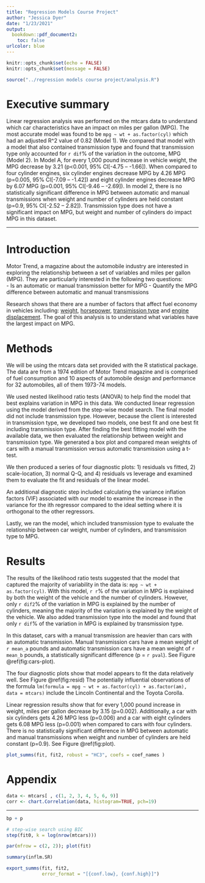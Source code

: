 ```yaml
---
title: "Regression Models Course Project"
author: "Jessica Dyer"
date: "1/23/2021"
output:
  bookdown::pdf_document2:
    toc: false
urlcolor: blue
---
```


```r
knitr::opts_chunk$set(echo = FALSE)
knitr::opts_chunk$set(message = FALSE)

source("../regression models course project/analysis.R")
```
# Executive summary
Linear regression analysis was performed on the mtcars data to understand which car characteristics have an impact on miles per gallon (MPG). The most accurate model was found to be `mpg ~ wt + as.factor(cyl)` which had an adjusted R^2 value of 0.82 (Model 1). We compared that model with a model that also contained transmission type and found that transmission type only accounted for `r dif`% of the variation in the outcome, MPG (Model 2). In Model A, for every 1,000 pound increase in vehicle weight, the MPG decrease by 3.21 (p<0.001, 95% CI[-4.75 – -1.66]). When compared to four cylinder engines, six cylinder engines decrease MPG by 4.26 MPG (p=0.005, 95% CI[-7.09 – -1.42]) and eight cylinder engines decrease MPG by 6.07 MPG (p=0.001, 95% CI[-9.46 – -2.69]). In model 2, there is no statistically significant difference in MPG between automatic and manual transmissions when weight and number of cylinders are held constant (p=0.9, 95% CI[-2.52 – 2.82]). Transmission type does not have a significant impact on MPG, but weight and number of cylinders do impact MPG in this dataset.    

---

# Introduction

Motor Trend, a magazine about the automobile industry are interested in exploring the relationship between a set of variables and miles per gallon (MPG). They are particularly interested in the following two questions:  
- Is an automatic or manual transmission better for MPG
- Quantify the MPG difference between automatic and manual transmissions

Research shows that there are a number of factors that affect fuel economy in vehicles including: [weight](https://www.fueleconomy.gov/feg/factors.shtml), [horsepower](https://www.nrcan.gc.ca/energy/efficiency/energy-efficiency-transportation-and-alternative-fuels/choosing-right-vehicle/tips-buying-fuel-efficient-vehicle/factors-affect-fuel-efficiency/horsepower/21028), [transimission type](https://www.consumerreports.org/cro/2012/01/save-gas-and-money-with-a-manual-transmission/index.htm#:~:text=In%20our%20tests%2C%20we've,also%20improve%20acceleration%2C%20sometimes%20significantly.) and [engine displacement](https://www.yourmechanic.com/article/what-is-engine-displacement#:~:text=Generally%20speaking%2C%20the%20higher%20an,power%20and%20maintain%20engine%20operation.). The goal of this analysis is to understand what variables have the largest impact on MPG. 

# Methods

We will be using the mtcars data set provided with the R statistical package. The data are from a 1974 edition of Motor Trend magazine and is comprised of fuel consumption and 10 aspects of automobile design and performance for 32 automobiles, all of them 1973-74 models.  

We used nested likelihood ratio tests (ANOVA) to help find the model that best explains variation in MPG in this data.  We conducted linear regression using the model derived from the step-wise model search. The final model did not include transmission type. However, because the client is interested in transmission type, we developed two models, one best fit and one best fit including transmission type. After finding the best fitting model with the available data, we then evaluated the relationship between weight and transmission type. We generated a box plot and compared mean weights of cars with a manual transmission versus automatic transmission using a t-test. 

We then produced a series of four diagnostic plots: 1) residuals vs fitted, 2) scale-location, 3) normal Q-Q, and 4) residuals vs leverage and examined them to evaluate the fit and residuals of the linear model. 

An additional diagnostic step included calculating the variance inflation factors (VIF) associated with our model to examine the increase in the variance for the ith regressor compared to the ideal setting where it is orthogonal to the other regressors. 

Lastly, we ran the model, which included transmission type to evaluate the relationship between car weight, number of cylinders, and transmission type to MPG. 

# Results

The results of the likelihood ratio tests suggested that the model that captured the majority of variability in the data is: `mpg ~ wt + as.factor(cyl)`. With this model, `r r`% of the variation in MPG is explained by both the weight of the vehicle and the number of cylinders. However, only `r dif2`% of the variation in MPG is explained by the number of cylinders, meaning the majority of the variation is explained by the weight of the vehicle. We also added transmission type into the model and found that only `r dif`% of the variation in MPG is explained by transmission type.

In this dataset, cars with a manual transmission are heavier than cars with an automatic transmission. Manual transmission cars have a mean weight of `r mean_a` pounds and automatic transmission cars have a mean weight of `r mean_b` pounds, a statistically significant difference (p = `r pval`). See Figure \@ref(fig:cars-plot). 

The four diagnostic plots show that model appears to fit the data relatively well. See Figure \@ref(fig:resid) The potentially influential observations of the formula `lm(formula = mpg ~ wt + as.factor(cyl) + as.factor(am), data = mtcars)` include the Lincoln Continental and the Toyota Corolla. 

Linear regression results show that for every 1,000 pound increase in weight, miles per gallon decrease by 3.15 (p=0.002). Additionally, a car with six cylinders gets 4.26 MPG less (p=0.006) and a car with eight cylinders gets 6.08 MPG less (p=0.001) when compared to cars with four cylinders. There is no statistically significant difference in MPG between automatic and manual transmissions when weight and number of cylinders are held constant (p=0.9). See Figure \@ref(fig:plot).  

```r
plot_summs(fit, fit2, robust = "HC3", coefs = coef_names )
```

\newpage

# Appendix

```r
data <- mtcars[ , c(1, 2, 3, 4, 5, 6, 9)]
corr <- chart.Correlation(data, histogram=TRUE, pch=19)
```

---

```r
bp + p
```


\newpage

```r
# step-wise search using BIC
step(fit0, k = log(nrow(mtcars)))
```

```r
par(mfrow = c(2, 2)); plot(fit)
```

```r
summary(inflm.SR) 
```

```r
export_summs(fit, fit2,
             error_format = "[{conf.low}, {conf.high}]")
```







